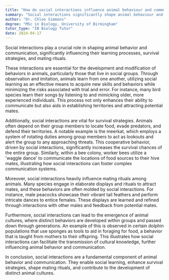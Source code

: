 ```yaml
---
title: "How do social interactions influence animal behaviour and communication?"
summary: "Social interactions significantly shape animal behaviour and communication by influencing their learning, survival strategies, and mating rituals."
author: "Dr. Chloe Simmons"
degree: "MSc in Biology, University of Birmingham"
tutor_type: "IB Biology Tutor"
date: 2024-04-17
---
```


Social interactions play a crucial role in shaping animal behavior and communication, significantly influencing their learning processes, survival strategies, and mating rituals.

These interactions are essential for the development and modification of behaviors in animals, particularly those that live in social groups. Through observation and imitation, animals learn from one another, utilizing social learning as an effective means to acquire new skills and behaviors while minimizing the risks associated with trial and error. For instance, many bird species learn their songs by listening to and mimicking older, more experienced individuals. This process not only enhances their ability to communicate but also aids in establishing territories and attracting potential mates.

Additionally, social interactions are vital for survival strategies. Animals often depend on their group members to locate food, evade predators, and defend their territories. A notable example is the meerkat, which employs a system of rotating duties among group members to act as lookouts and alert the group to any approaching threats. This cooperative behavior, driven by social interactions, significantly increases the survival chances of the entire group. Similarly, within a bee colony, worker bees utilize a 'waggle dance' to communicate the locations of food sources to their hive mates, illustrating how social interactions can foster complex communication systems.

Moreover, social interactions heavily influence mating rituals among animals. Many species engage in elaborate displays and rituals to attract mates, and these behaviors are often molded by social interactions. For instance, male peacocks showcase their vibrant tail feathers and perform intricate dances to entice females. These displays are learned and refined through interactions with other males and feedback from potential mates.

Furthermore, social interactions can lead to the emergence of animal cultures, where distinct behaviors are developed within groups and passed down through generations. An example of this is observed in certain dolphin populations that use sponges as tools to aid in foraging for food, a behavior that is taught from mothers to their offspring. This illustrates how social interactions can facilitate the transmission of cultural knowledge, further influencing animal behavior and communication.

In conclusion, social interactions are a fundamental component of animal behavior and communication. They enable social learning, enhance survival strategies, shape mating rituals, and contribute to the development of distinct animal cultures.
    